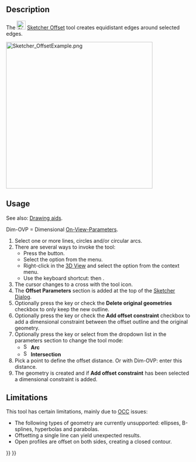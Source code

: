 <languages/>

{{Docnav
|[[Sketcher_Scale|Scale]]
|[[Sketcher_Symmetry|Mirror]]
|[[Sketcher_Workbench|Sketcher]]
|IconL=Sketcher_Scale.svg‎
|IconR=Sketcher_Symmetry.svg‎
|IconC=Workbench_Sketcher.svg
}}

{{GuiCommand
|Name=Sketcher Offset
|MenuLocation=Sketch → Sketcher Tools → Offset
|Workbenches=[[Sketcher_Workbench|Sketcher]]
|Shortcut={{KEY|Z}} {{KEY|T}}
|Version=1.0
|SeeAlso=
}}

==Description==

The [[Image:Sketcher_Offset.svg|24px]] [[Sketcher_Offset|Sketcher Offset]] tool creates equidistant edges around selected edges.

[[Image:Sketcher_OffsetExample.png‎|400px]]
{{Caption|Equidistant edges around a closed (O) and an open (U) construction polyline}}

==Usage==

See also: [[Sketcher_Workbench#Drawing_aids|Drawing aids]].

Dim-OVP = Dimensional [[Sketcher_Preferences#General|On-View-Parameters]].

# Select one or more lines, circles and/or circular arcs.
# There are several ways to invoke the tool:
#* Press the {{Button|[[Image:Sketcher_Offset.svg|16px]] [[Sketcher_Offset|Offset]]}} button.
#* Select the {{MenuCommand|Sketcher → Sketcher Tools → [[Image:Sketcher_Offset.svg|16px]] Offset}} option from the menu.
#* Right-click in the [[3D_View|3D View]] and select the {{MenuCommand|[[Image:Sketcher_Offset.svg|16px]] Offset}} option from the context menu.
#* Use the keyboard shortcut: {{KEY|Z}} then {{KEY|T}}.
# The cursor changes to a cross with the tool icon.
# The '''Offset Parameters''' section is added at the top of the [[Sketcher_Dialog|Sketcher Dialog]].
# Optionally press the {{KEY|U}} key or check the '''Delete original geometries''' checkbox to only keep the new outline.
# Optionally press the {{KEY|J}} key or check the '''Add offset constraint''' checkbox to add a dimensional constraint between the offset outline and the original geometry.
# Optionally press the {{KEY|M}} key or select from the dropdown list in the parameters section to change the tool mode:
#* [[Image:Sketcher_OffsetArc.svg|16px]] '''Arc'''
#* [[Image:Sketcher_OffsetIntersection.svg|16px]] '''Intersection'''
# Pick a point to define the offset distance. Or with Dim-OVP: enter this distance.
# The geometry is created and if '''Add offset constraint''' has been selected a dimensional constraint is added.

==Limitations==

This tool has certain limitations, mainly due to [[OpenCASCADE|OCC]] issues:
* The following types of geometry are currently unsupported: ellipses, B-splines, hyperbolas and parabolas.
* Offsetting a single line can yield unexpected results.
* Open profiles are offset on both sides, creating a closed contour.


{{Docnav
|[[Sketcher_Scale|Scale]]
|[[Sketcher_Symmetry|Mirror]]
|[[Sketcher_Workbench|Sketcher]]
|IconL=Sketcher_Scale.svg‎
|IconR=Sketcher_Symmetry.svg‎
|IconC=Workbench_Sketcher.svg
}}

{{Sketcher_Tools_navi{{#translation:}}}}
{{Userdocnavi{{#translation:}}}}